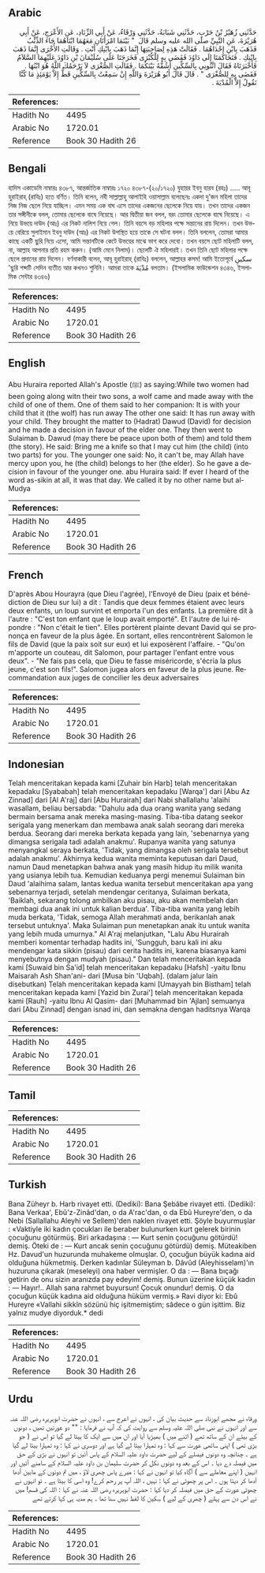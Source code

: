 ## Arabic


<div dir="rtl" lang="ar" style={{fontSize:'larger',backgroundColor:'#f8f9fa',padding:20}}>
حَدَّثَنِي زُهَيْرُ بْنُ حَرْبٍ، حَدَّثَنِي شَبَابَةُ، حَدَّثَنِي وَرْقَاءُ، عَنْ أَبِي الزِّنَادِ، عَنِ الأَعْرَجِ، عَنْ أَبِي هُرَيْرَةَ، عَنِ النَّبِيِّ صلى الله عليه وسلم قَالَ ‏ "‏ بَيْنَمَا امْرَأَتَانِ مَعَهُمَا ابْنَاهُمَا جَاءَ الذِّئْبُ فَذَهَبَ بِابْنِ إِحْدَاهُمَا ‏.‏ فَقَالَتْ هَذِهِ لِصَاحِبَتِهَا إِنَّمَا ذَهَبَ بِابْنِكِ أَنْتِ ‏.‏ وَقَالَتِ الأُخْرَى إِنَّمَا ذَهَبَ بِابْنِكِ ‏.‏ فَتَحَاكَمَتَا إِلَى دَاوُدَ فَقَضَى بِهِ لِلْكُبْرَى فَخَرَجَتَا عَلَى سُلَيْمَانَ بْنِ دَاوُدَ عَلَيْهِمَا السَّلاَمُ فَأَخْبَرَتَاهُ فَقَالَ ائْتُونِي بِالسِّكِّينِ أَشُقُّهُ بَيْنَكُمَا ‏.‏ فَقَالَتِ الصُّغْرَى لاَ يَرْحَمُكَ اللَّهُ هُوَ ابْنُهَا ‏.‏ فَقَضَى بِهِ لِلصُّغْرَى ‏"‏ ‏.‏ قَالَ قَالَ أَبُو هُرَيْرَةَ وَاللَّهِ إِنْ سَمِعْتُ بِالسِّكِّينِ قَطُّ إِلاَّ يَوْمَئِذٍ مَا كُنَّا نَقُولُ إِلاَّ الْمُدْيَةَ ‏.‏
</div>
<div style={{backgroundColor:'#f8f9fa',padding:20, marginBottom: 10}}><table> <thead> <tr> <th>References:</th> <th></th> </tr> </thead> <tbody><tr><td>Hadith No</td><td>4495</td></tr><tr><td>Arabic No</td><td>1720.01</td></tr><tr><td>Reference</td><td>Book 30 Hadith 26</td></tr></tbody></table></div>

## Bengali


<div dir="ltr" lang="bn" style={{fontSize:'larger',backgroundColor:'#f8f9fa',padding:20}}>
হাদিস একাডেমি নাম্বারঃ ৪৩৮৭, আন্তর্জাতিক নাম্বারঃ ১৭২০ ৪৩৮৭-(২০/১৭২০) যুহায়র ইবনু হারব (রহঃ) ..... আবূ হুরাইরাহ্ (রাযিঃ) হতে বর্ণিত। তিনি বলেন, নবী সাল্লাল্লাহু আলাইহি ওয়াসাল্লাম বলেছেনঃ একদা দু'জন মহিলা তাদের নিজ নিজ ছেলে নিয়ে যাচ্ছিল। এমন সময় এক বাঘ এসে তাদের একজনের ছেলেকে নিয়ে যায়। তখন তাদের একজন তার সঙ্গীনীকে বলল, তোমার ছেলেকে বাঘে নিয়েছে। আর দ্বিতীয়া জন বলল, বরং তোমার ছেলেকে বাঘে নিয়েছে। এ নিয়ে উভয়ে দাউদ (আঃ) এর নিকট নালিশ নিয়ে গেল। তিনি বয়সে বড় মহিলার পক্ষে সন্তানের রায় দিলেন। তখন উভয়ে বেরিয়ে সুলাইমান ইবনু দাউদ (আঃ) এর নিকট উপস্থিত হয়ে তাকে সে ঘটনা বলল। তিনি বললেন, তোমরা আমার কাছে একটি ছুরি নিয়ে এসো, আমি সন্তানটিকে কেটে উভয়ের মাঝে ভাগ করে দেবো। তখন বয়সে ছোট মহিলাটি বলল, না, আল্লাহ আপনার প্রতি রহম করুন। (আমি মেনে নিলাম)। ছেলেটি ঐ মহিলারই। তখন তিনি ছোট মহিলার পক্ষে ছেলে প্রদানের রায় দিলেন। বর্ণনাকারী বলেন, আবূ হুরাইরাহ্ (রাযিঃ) বললেন, আল্লাহর কসম! আমি ইতোপূর্বে سكينِ 'ছুরি শব্দটি সেদিন ব্যতীত আর কখনও শুনিনি। আমরা তাকে مُدْيَةَ বলতাম। (ইসলামিক ফাউন্ডেশন ৪৩৪৬, ইসলামিক সেন্টার ৪৩৪৬)
</div>
<div style={{backgroundColor:'#f8f9fa',padding:20, marginBottom: 10}}><table> <thead> <tr> <th>References:</th> <th></th> </tr> </thead> <tbody><tr><td>Hadith No</td><td>4495</td></tr><tr><td>Arabic No</td><td>1720.01</td></tr><tr><td>Reference</td><td>Book 30 Hadith 26</td></tr></tbody></table></div>

## English


<div dir="ltr" lang="en" style={{fontSize:'larger',backgroundColor:'#f8f9fa',padding:20}}>
Abu Huraira reported Allah's Apostle (ﷺ) as saying:While two women had been going along witn their two sons, a wolf came and made away with the child of one of them. One of them said to her companion: It is with your child that it (the wolf) has run away The other one said: It has run away with your child. They brought the matter to (Hadrat) Dawud (David) for decision and he made a decision in favour of the elder one. They then went to Sulaiman b. Dawud (may there be peace upon both of them) and told them (the story). He said: Bring me a knife so that I may cut him (the child) (into two parts) for you. The younger one said: No, it can't be, may Allah have mercy upon you, he (the child) belongs to her (the elder). So he gave a decision in favour of the younger one. abu Huraira said: If ever I heard of the word as-sikin at all, it was that day. We called it by no other name but al-Mudya
</div>
<div style={{backgroundColor:'#f8f9fa',padding:20, marginBottom: 10}}><table> <thead> <tr> <th>References:</th> <th></th> </tr> </thead> <tbody><tr><td>Hadith No</td><td>4495</td></tr><tr><td>Arabic No</td><td>1720.01</td></tr><tr><td>Reference</td><td>Book 30 Hadith 26</td></tr></tbody></table></div>

## French


<div dir="ltr" lang="fr" style={{fontSize:'larger',backgroundColor:'#f8f9fa',padding:20}}>
D'après Abou Hourayra (que Dieu l'agrée), l'Envoyé de Dieu (paix et bénédiction de Dieu sur lui) a dit : Tandis que deux femmes étaient avec leurs deux enfants, un loup survint et emporta l'un des enfants. La première dit à l'autre : "C'est ton enfant que le loup avait emporté". Et l'autre de lui répondre : "Non c'était le tien". Elles portèrent plainte devant David qui se prononça en faveur de la plus âgée. En sortant, elles rencontrèrent Salomon le fils de David (que la paix soit sur eux) et lui exposèrent l'affaire. - "Qu'on m'apporte un couteau, dit Salomon, pour partager l'enfant entre vous deux". - "Ne fais pas cela, que Dieu te fasse miséricorde, s'écria la plus jeune, c'est son fils!". Salomon jugea alors en faveur de la plus jeune. Recommandation aux juges de concilier les deux adversaires
</div>
<div style={{backgroundColor:'#f8f9fa',padding:20, marginBottom: 10}}><table> <thead> <tr> <th>References:</th> <th></th> </tr> </thead> <tbody><tr><td>Hadith No</td><td>4495</td></tr><tr><td>Arabic No</td><td>1720.01</td></tr><tr><td>Reference</td><td>Book 30 Hadith 26</td></tr></tbody></table></div>

## Indonesian


<div dir="ltr" lang="id" style={{fontSize:'larger',backgroundColor:'#f8f9fa',padding:20}}>
Telah menceritakan kepada kami [Zuhair bin Harb] telah menceritakan kepadaku [Syababah] telah menceritakan kepadaku [Warqa'] dari [Abu Az Zinnad] dari [Al A'raj] dari [Abu Hurairah] dari Nabi shallallahu 'alaihi wasallam, beliau bersabda: "Dahulu ada dua orang wanita yang sedang bermain bersama anak mereka masing-masing. Tiba-tiba datang seekor serigala yang menerkam dan membawa anak salah seorang dari mereka berdua. Seorang dari mereka berkata kepada yang lain, 'sebenarnya yang dimangsa serigala tadi adalah anakmu'. Rupanya wanita yang satunya menyangkal seraya berkata, 'Tidak, yang dimangsa oleh serigala tersebut adalah anakmu'. Akhirnya kedua wanita meminta keputusan dari Daud, namun Daud menetapkan bahwa anak yang masih hidup itu milik wanita yang usianya lebih tua. Kemudian keduanya pergi menemui Sulaiman bin Daud 'alaihima salam, lantas kedua wanita tersebut menceritakan apa yang sebenarnya terjadi, setelah mendengar ceritanya, Sulaiman berkata, 'Baiklah, sekarang tolong ambilkan aku pisau, aku akan membelah dan membagi dua anak ini untuk kalian berdua'. Tiba-tiba wanita yang lebih muda berkata, 'Tidak, semoga Allah merahmati anda, berikanlah anak tersebut untuknya'. Maka Sulaiman pun menetapkan anak itu untuk wanita yang lebih muda umurnya." Al A'raj melanjutkan, "Lalu Abu Hurairah memberi komentar terhadap hadits ini, 'Sungguh, baru kali ini aku mendengar kata sikkin (pisau) dari cerita hadits ini, karena biasanya kami menyebutnya dengan mudyah (pisau)." Dan telah menceritakan kepada kami [Suwaid bin Sa'id] telah menceritakan kepadaku [Hafsh] -yaitu Ibnu Maisarah Ash Shan'ani- dari [Musa bin 'Uqbah]. (dalam jalur lain disebutkan) Telah menceritakan kepada kami [Umayyah bin Bistham] telah menceritakan kepada kami [Yazid bin Zurai'] telah menceritakan kepada kami [Rauh] -yaitu Ibnu Al Qasim- dari [Muhammad bin 'Ajlan] semuanya dari [Abu Zinnad] dengan isnad ini, dan semakna dengan haditsnya Warqa
</div>
<div style={{backgroundColor:'#f8f9fa',padding:20, marginBottom: 10}}><table> <thead> <tr> <th>References:</th> <th></th> </tr> </thead> <tbody><tr><td>Hadith No</td><td>4495</td></tr><tr><td>Arabic No</td><td>1720.01</td></tr><tr><td>Reference</td><td>Book 30 Hadith 26</td></tr></tbody></table></div>

## Tamil


<div dir="ltr" lang="ta" style={{fontSize:'larger',backgroundColor:'#f8f9fa',padding:20}}>

</div>
<div style={{backgroundColor:'#f8f9fa',padding:20, marginBottom: 10}}><table> <thead> <tr> <th>References:</th> <th></th> </tr> </thead> <tbody><tr><td>Hadith No</td><td>4495</td></tr><tr><td>Arabic No</td><td>1720.01</td></tr><tr><td>Reference</td><td>Book 30 Hadith 26</td></tr></tbody></table></div>

## Turkish


<div dir="ltr" lang="tr" style={{fontSize:'larger',backgroundColor:'#f8f9fa',padding:20}}>
Bana Züheyr b. Harb rivayet etti. (Dediki): Bana Şebâbe rivayet etti. (Dediki): Bana Verkaa', Ebû'z-Zinâd'dan, o da A'rac'dan, o da Ebû Hureyre'den, o da Nebi (Sallallahu Aleyhi ve Sellem)'den naklen rivayet etti. Şöyle buyurmuşlar : «Vaktiyle iki kadın çocukları ile beraber bulunurken kurt gelerek birinin çocuğunu götürmüş. Biri arkadaşına : — Kurt senin çocuğunu götürdü! demiş. Öteki de : — Kurt ancak senin çocuğunu götürdü) demiş. Müteakiben Hz. Davud'un huzurunda muhakeme olmuşlar. O, çocuğun büyük kadına aid olduğuna hükmetmiş. Derken kadınlar Süleyman b. Dâvûd (Aleyhisselam)'ın huzuruna çıkarak (meseleyi) ona haber vermişler. O da : — Bana bıçağı getirin de onu sizin aranızda pay edeyim! demiş. Bunun üzerine küçük kadın : — Hayır!.. Allah sana rahmet buyursun! Çocuk onundur! demiş. O da çocuğun küçük kadına aid olduğuna hüküm vermiş.» Ravi diyor ki: Ebû Hureyre «Vallahi sikkîn sözünü hiç işitmemiştim; sâdece o gün işittim. Biz yalnız mudye diyorduk.* dedi
</div>
<div style={{backgroundColor:'#f8f9fa',padding:20, marginBottom: 10}}><table> <thead> <tr> <th>References:</th> <th></th> </tr> </thead> <tbody><tr><td>Hadith No</td><td>4495</td></tr><tr><td>Arabic No</td><td>1720.01</td></tr><tr><td>Reference</td><td>Book 30 Hadith 26</td></tr></tbody></table></div>

## Urdu


<div dir="rtl" lang="ur" style={{fontSize:'larger',backgroundColor:'#f8f9fa',padding:20}}>
ورقاء نے مجھے ابوزناد سے حدیث بیان کی ، انہوں نے اعرج سے ، انہوں نے حضرت ابوہریرہ رضی اللہ عنہ سے اور انہوں نے نبی صلی اللہ علیہ وسلم سے روایت کی کہ آپ نے فرمایا : "" دو عورتیں تھیں ، دونوں کے بیٹے ان کے ساتھ تھے ( اتنے میں ) بھیڑیا آیا اور ان میں سے ایک کا بیٹا لے گیا تو اِس نے ( جو بڑی تھی ) اپنی ساتھی عورت سے کہا : وہ تمہارا بیٹا لے گیا ہے اور دوسری نے کہا : وہ تمہارا بیٹا لے گیا ہے ۔ چنانچہ وہ دونوں فیصلے کے لیے حضرت داود علیہ السلام کے پاس آئیں تو انہوں نے بڑی کے حق میں فیصلہ دے دیا ۔ اس کے بعد وہ دونوں نکل کر حضرت سلیمان بن داود علیہ السلام کے سامنے آئیں اور انہیں ( اپنے معاملے سے ) آگاہ کیا تو انہوں نے کہا : میرے پاس چھری لاؤ ، میں تم دونوں کے مابین آدھا آدھا کر دیتا ہوں ۔ اس پر چھوٹی نے کہا : نہیں ، اللہ آپ پر رحم کرے! وہ اسی کا بیٹا ہے ۔ تو انہوں نے چھوٹی عورت کے حق میں فیصلہ کر دیا کہا : حضرت ابوہریرہ رضی اللہ عنہ نے کہا : اللہ کی قسم! میں نے اس دن سے پہلے ( چھری کے لیے ) سِکین کا لفظ نہیں سنا تھا ۔ ہم مدیہ ہی کہا کرتے تھے
</div>
<div style={{backgroundColor:'#f8f9fa',padding:20, marginBottom: 10}}><table> <thead> <tr> <th>References:</th> <th></th> </tr> </thead> <tbody><tr><td>Hadith No</td><td>4495</td></tr><tr><td>Arabic No</td><td>1720.01</td></tr><tr><td>Reference</td><td>Book 30 Hadith 26</td></tr></tbody></table></div>